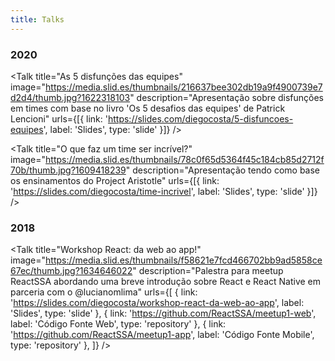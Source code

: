 ```yaml
---
title: Talks
---
```



### 2020

<Talk
  title="As 5 disfunções das equipes"
  image="https://media.slid.es/thumbnails/216637bee302db19a9f4900739e7d2d4/thumb.jpg?1622318103"
  description="Apresentação sobre disfunções em times com base no livro 'Os 5 desafios das equipes' de Patrick Lencioni"
  urls={[{ link: 'https://slides.com/diegocosta/5-disfuncoes-equipes', label: 'Slides', type: 'slide' }]}
/>

<Talk
  title="O que faz um time ser incrível?"
  image="https://media.slid.es/thumbnails/78c0f65d5364f45c184cb85d2712f70b/thumb.jpg?1609418239"
  description="Apresentação tendo como base os ensinamentos do Project Aristotle"
  urls={[{ link: 'https://slides.com/diegocosta/time-incrivel', label: 'Slides', type: 'slide' }]}
/>

### 2018

<Talk
  title="Workshop React: da web ao app!"
  image="https://media.slid.es/thumbnails/f58621e7fcd466702bb9ad5858ce67ec/thumb.jpg?1634646022"
  description="Palestra para meetup ReactSSA abordando uma breve introdução sobre React e React Native em parceria com o @lucianomlima"
  urls={[
    { link: 'https://slides.com/diegocosta/workshop-react-da-web-ao-app', label: 'Slides', type: 'slide' },
    { link: 'https://github.com/ReactSSA/meetup1-web', label: 'Código Fonte Web', type: 'repository' },
    { link: 'https://github.com/ReactSSA/meetup1-app', label: 'Código Fonte Mobile', type: 'repository' },
  ]}
/>
